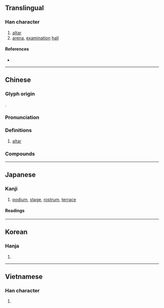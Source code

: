{{also|坛}}
{{character info/new}}
==Translingual==
{{stroke order|strokes=16}}

===Han character===
{{Han char|rn=32|rad=土|as=13|sn=16|four=40116|canj=GYWM|ids=⿰土亶}}

# [[altar]]
# [[arena]], [[examination]] [[hall]]

====References====
* {{Han ref|kx=0240.220|dkj=05528|dj=0480.080|hdz=10492.120|uh=58C7|ud=22727|bh=BEC2|bd=48834}}

----

==Chinese==
{{zh-forms|s=坛}}

===Glyph origin===
{{Han etym}}
{{Han compound|土|亶|c1=s|c2=p|ls=psc}}.

===Pronunciation===
{{zh-pron
|m=tán
|m-s=
|c=taan4
|c-t=
|g=
|h=pfs=thàn
|j=
|mb=dǔing
|md=
|mn=tân/qz,xm,zz:thân/tôaⁿ
|mn_note=tân/thân - literary; tôaⁿ - vernacular
|mn-t=duan5
|w=
|x=
|mc=y
|oc=y
|cat=n
}}

===Definitions===
{{zh-hanzi}}

# [[altar]] {{zh-mw|座}}

===Compounds===
{{zh-der|六祖壇經|七星壇|壇坫|壇宇|天壇|乩壇|仙壇|影壇|尼壇|壇兆|吟壇|名壇|壇場|壇坫週旋|祭壇|泰壇|法壇|杏壇|碑壇|棒壇|神壇|戒壇|榕壇問業|登壇拜將|登壇|模網論壇|政壇|樂壇|打沒頭壇|畫壇|歌壇|文壇|論壇區|線上論壇|醮壇|藝壇|郊壇下窯|雩壇|詩壇|齋壇|郊壇|菊壇|體壇|經壇|韓信登壇|電子論壇|論壇|築壇|花壇鄉|籃壇|網路論壇|趙玄壇|議壇|講壇|花壇|築壇拜將|神農壇}}

----

==Japanese==

===Kanji===
{{ja-kanji|grade=c|rs=土13}}

# [[podium]], [[stage]], [[rostrum]], [[terrace]]

====Readings====
{{ja-readings
|goon=だん
|kanon=たん
|kun=ば, ところ, たいら
}}

----

==Korean==

===Hanja===
{{ko-hanja|hangeul=단|rv=dan|mr=tan}}

# {{defn|lang=ko|sort=土13}}

----

==Vietnamese==

===Han character===
{{vi-hantu|[[đàn]], [[đường]]|rs=土13}}

# {{defn|lang=vi|sort=土13}}